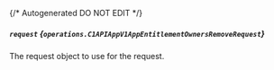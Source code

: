 {/* Autogenerated DO NOT EDIT  */}

##### `request` *{`operations.C1APIAppV1AppEntitlementOwnersRemoveRequest`}*
The request object to use for the request.

<Collapsible openLabel={Labels.showProperties} closeLabel={Labels.hideProperties}>
  <C1APIAppV1AppEntitlementOwnersRemoveRequest />
</Collapsible>


